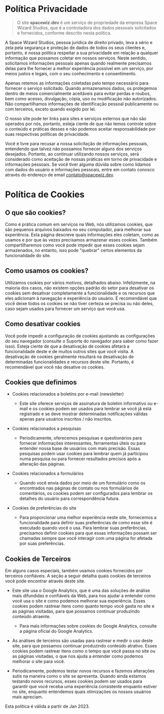 # Política Privacidade

> O site **spacewiz.dev** é um serviço de propriedade da empresa Space Wizard Studios, que é a controladora dos dados pessoais solicitados e fornecidos, conforme descrito nesta política.

A Space Wizard Studios, pessoa jurídica de direito privado, leva a sério e zela pela segurança e proteção de dados de todos os seus clientes e, portanto, é nossa política respeitar a sua privacidade em relação a qualquer informação que possamos coletar em nossos serviços. Neste sentido, solicitamos informações pessoais apenas quando realmente precisamos delas para lhe fornecer a melhor experiência possível em um serviço, por meios justos e legais, com o seu conhecimento e consentimento.

Apenas retemos as informações coletadas pelo tempo necessário para fornecer o serviço solicitado. Quando armazenamos dados, os protegemos dentro de meios comercialmente aceitáveis para evitar perdas e roubos, bem como acesso, divulgação, cópia, uso ou modificação não autorizados. Não compartilhamos informações de identificação pessoal publicamente ou com terceiros, exceto quando exigido por lei.

O nosso site pode ter links para sites e serviços externos que não são operados por nós, portanto, esteja ciente de que não temos controle sobre o conteúdo e práticas desses e não podemos aceitar responsabilidade por suas respectivas políticas de privacidade.

Você é livre para recusar a nossa solicitação de informações pessoais, entendendo que talvez não possamos fornecer alguns dos serviços desejados. Portanto, ao continuar utilizando nossos serviços, será considerado como aceitação de nossas práticas em torno de privacidade e informações pessoais. Se você tiver alguma dúvida sobre como lidamos com dados do usuário e informações pessoais, entre em contato conosco através do endereço de email contato@spacewiz.dev.

# Política de Cookies

## O que são cookies?

Como é prática comum em serviços na Web, nós utilizamos cookies, que são pequenos arquivos baixados no seu computador, para melhorar sua experiência. Esta página descreve quais informações eles coletam, como as usamos e por que às vezes precisamos armazenar esses cookies. Também compartilharemos como você pode impedir que esses cookies sejam armazenados, no entanto, isso pode "quebrar" certos elementos da funcionalidade do site.

## Como usamos os cookies?

Utilizamos cookies por vários motivos, detalhados abaixo. Infelizmente, na maioria dos casos, não existem opções padrão do setor para desativar os cookies sem desativar completamente a funcionalidade e os recursos que eles adicionam à navegação e experiência do usuário. É recomendável que você deixe todos os cookies se não tiver certeza se precisa ou não deles, caso sejam usados para fornecer um serviço que você usa.

## Como desativar cookies

Você pode impedir a configuração de cookies ajustando as configurações do seu navegador (consulte o Suporte do navegador para saber como fazer isso). Esteja ciente de que a desativação de cookies afetará a funcionalidade deste e de muitos outros sites que você visita. A desativação de cookies geralmente resultará na desativação de determinadas funcionalidades e recursos deste site. Portanto, é recomendável que você não desative os cookies.

## Cookies que definimos

-   Cookies relacionados a boletins por e-mail (newsletter)

    -   Este site oferece serviços de assinatura de boletim informativo ou e-mail e os cookies podem ser usados para lembrar se você já está registrado e se deve mostrar determinadas notificações válidas apenas para usuários inscritos / não inscritos.

-   Cookies relacionados a pesquisas

    -   Periodicamente, oferecemos pesquisas e questionários para fornecer informações interessantes, ferramentas úteis ou para entender nossa base de usuários com mais precisão. Essas pesquisas podem usar cookies para lembrar quem já participou numa pesquisa ou para fornecer resultados precisos após a alteração das páginas.

-   Cookies relacionados a formulários

    -   Quando você envia dados por meio de um formulário como os encontrados nas páginas de contato ou nos formulários de comentários, os cookies podem ser configurados para lembrar os detalhes do usuário para correspondência futura.

-   Cookies de preferências do site
    -   Para proporcionar uma melhor experiência neste site, fornecemos a funcionalidade para definir suas preferências de como esse site é executado quando você o usa. Para lembrar suas preferências, precisamos definir cookies para que essas informações possam ser chamadas sempre que você interagir com uma página for afetada por suas preferências.

## Cookies de Terceiros

Em alguns casos especiais, também usamos cookies fornecidos por terceiros confiáveis. A seção a seguir detalha quais cookies de terceiros você pode encontrar através deste site.

-   Este site usa o Google Analytics, que é uma das soluções de análise mais difundidas e confiáveis da Web, para nos ajudar a entender como você usa o site e como podemos melhorar sua experiência. Esses cookies podem rastrear itens como quanto tempo você gasta no site e as páginas visitadas, para que possamos continuar produzindo conteúdo atraente.

    -   Para mais informações sobre cookies do Google Analytics, consulte a página oficial do Google Analytics.

-   As análises de terceiros são usadas para rastrear e medir o uso deste site, para que possamos continuar produzindo conteúdo atrativo. Esses cookies podem rastrear itens como o tempo que você passa no site ou as páginas visitadas, o que nos ajuda a entender como podemos melhorar o site para você.

-   Periodicamente, podemos testar novos recursos e fazemos alterações sutis na maneira como o site se apresenta. Quando ainda estamos testando novos recursos, esses cookies podem ser usados para garantir que você receba uma experiência consistente enquanto estiver no site, enquanto entendemos quais otimizações os nossos usuários mais apreciam.

<p class="my-8">Esta política é válida a partir de Jan 2023.</p>
